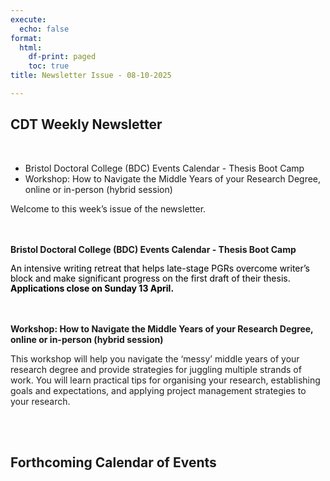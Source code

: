 ```yaml
---
execute:
  echo: false
format:
  html:
    df-print: paged
    toc: true
title: Newsletter Issue - 08-10-2025

---
```

<h2>CDT Weekly Newsletter</h2><br><ul><li>Bristol Doctoral College (BDC) Events Calendar - Thesis Boot Camp</li><li>Workshop: How to Navigate the Middle Years of your Research Degree, online or in-person (hybrid session)</li></ul><p><p>Welcome to this week's issue of the newsletter.</p></p><br><br><b>Bristol Doctoral College (BDC) Events Calendar - Thesis Boot Camp</b><br><p class="x_MsoNormal" style="line-height: 115%;"><span lang="EN-US" style="color: black !important;" data-olk-copy-source="MessageBody">An intensive writing retreat that helps late-stage PGRs overcome writer's block and make significant progress on the first draft of their thesis. <strong>Applications close on Sunday 13 April.</strong></span></p><br><br><b>Workshop: How to Navigate the Middle Years of your Research Degree, online or in-person (hybrid session)</b><br><p><span style="color: rgb(32, 32, 32);" data-olk-copy-source="MessageBody">This workshop will help you navigate the &lsquo;messy&rsquo; middle years of your research degree and provide strategies for juggling multiple strands of work. You will learn practical tips for organising your research, establishing goals and expectations, and applying project management strategies to your research.</span></p><br><br><h2>Forthcoming Calendar of Events</h2><br><br>
